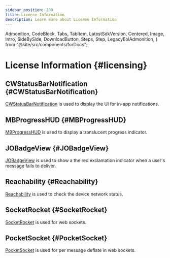 ```yaml
---
sidebar_position: 280
title: License Information
description: Learn more about License Information
---
```


  Admonition,
  CodeBlock,
  Tabs,
  TabItem,
  LatestSdkVersion,
  Centered,
  Image,
  Intro,
  SideBySide,
  DownloadButton,
  Steps,
  Step,
  LegacyEolAdmonition,
} from "@site/src/components/forDocs";

<LegacyEolAdmonition />

# License Information {#licensing}

## CWStatusBarNotification {#CWStatusBarNotification}

[CWStatusBarNotification](https://github.com/cezarywojcik/CWStatusBarNotification) is used to display the UI for in-app notifications.

## MBProgressHUD {#MBProgressHUD}

[MBProgressHUD](https://github.com/jdg/MBProgressHUD) is used to display a translucent progress indicator.

## JOBadgeView {#JOBadgeView}

[JOBadgeView](https://github.com/radelcom/JOBadgeView) is used to show a the red exclamation indicator when a user's message fails to deliver.

## Reachability {#Reachability}

[Reachability](https://github.com/tonymillion/Reachability) is used to check the device network status.

## SocketRocket {#SocketRocket}

[SocketRocket](https://github.com/facebook/SocketRocket) is used for web sockets.

## PocketSocket {#PocketSocket}

[PocketSocket](https://github.com/zwopple/PocketSocket) is used for per message deflate in web sockets.
